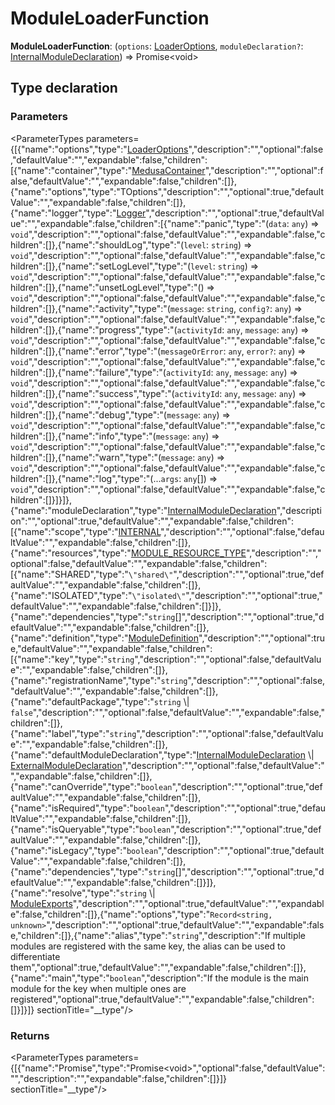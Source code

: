 
# ModuleLoaderFunction

 **ModuleLoaderFunction**: (`options`: [LoaderOptions](types.ModulesSdkTypes.LoaderOptions.mdx), `moduleDeclaration?`: [InternalModuleDeclaration](types.ModulesSdkTypes.InternalModuleDeclaration.mdx)) => Promise&#60;void&#62;

## Type declaration

### Parameters

<ParameterTypes parameters={[{"name":"options","type":"[LoaderOptions](types.ModulesSdkTypes.LoaderOptions.mdx)","description":"","optional":false,"defaultValue":"","expandable":false,"children":[{"name":"container","type":"[MedusaContainer](../../CommonTypes/types/types.CommonTypes.MedusaContainer.mdx)","description":"","optional":false,"defaultValue":"","expandable":false,"children":[]},{"name":"options","type":"TOptions","description":"","optional":true,"defaultValue":"","expandable":false,"children":[]},{"name":"logger","type":"[Logger](../../LoggerTypes/interfaces/types.LoggerTypes.Logger.mdx)","description":"","optional":true,"defaultValue":"","expandable":false,"children":[{"name":"panic","type":"(`data`: `any`) => `void`","description":"","optional":false,"defaultValue":"","expandable":false,"children":[]},{"name":"shouldLog","type":"(`level`: `string`) => `void`","description":"","optional":false,"defaultValue":"","expandable":false,"children":[]},{"name":"setLogLevel","type":"(`level`: `string`) => `void`","description":"","optional":false,"defaultValue":"","expandable":false,"children":[]},{"name":"unsetLogLevel","type":"() => `void`","description":"","optional":false,"defaultValue":"","expandable":false,"children":[]},{"name":"activity","type":"(`message`: `string`, `config?`: `any`) => `void`","description":"","optional":false,"defaultValue":"","expandable":false,"children":[]},{"name":"progress","type":"(`activityId`: `any`, `message`: `any`) => `void`","description":"","optional":false,"defaultValue":"","expandable":false,"children":[]},{"name":"error","type":"(`messageOrError`: `any`, `error?`: `any`) => `void`","description":"","optional":false,"defaultValue":"","expandable":false,"children":[]},{"name":"failure","type":"(`activityId`: `any`, `message`: `any`) => `void`","description":"","optional":false,"defaultValue":"","expandable":false,"children":[]},{"name":"success","type":"(`activityId`: `any`, `message`: `any`) => `void`","description":"","optional":false,"defaultValue":"","expandable":false,"children":[]},{"name":"debug","type":"(`message`: `any`) => `void`","description":"","optional":false,"defaultValue":"","expandable":false,"children":[]},{"name":"info","type":"(`message`: `any`) => `void`","description":"","optional":false,"defaultValue":"","expandable":false,"children":[]},{"name":"warn","type":"(`message`: `any`) => `void`","description":"","optional":false,"defaultValue":"","expandable":false,"children":[]},{"name":"log","type":"(...`args`: `any`[]) => `void`","description":"","optional":false,"defaultValue":"","expandable":false,"children":[]}]}]},{"name":"moduleDeclaration","type":"[InternalModuleDeclaration](types.ModulesSdkTypes.InternalModuleDeclaration.mdx)","description":"","optional":true,"defaultValue":"","expandable":false,"children":[{"name":"scope","type":"[INTERNAL](../enums/types.ModulesSdkTypes.MODULE_SCOPE.mdx#internal)","description":"","optional":false,"defaultValue":"","expandable":false,"children":[]},{"name":"resources","type":"[MODULE_RESOURCE_TYPE](../enums/types.ModulesSdkTypes.MODULE_RESOURCE_TYPE.mdx)","description":"","optional":false,"defaultValue":"","expandable":false,"children":[{"name":"SHARED","type":"`\"shared\"`","description":"","optional":true,"defaultValue":"","expandable":false,"children":[]},{"name":"ISOLATED","type":"`\"isolated\"`","description":"","optional":true,"defaultValue":"","expandable":false,"children":[]}]},{"name":"dependencies","type":"`string`[]","description":"","optional":true,"defaultValue":"","expandable":false,"children":[]},{"name":"definition","type":"[ModuleDefinition](types.ModulesSdkTypes.ModuleDefinition.mdx)","description":"","optional":true,"defaultValue":"","expandable":false,"children":[{"name":"key","type":"`string`","description":"","optional":false,"defaultValue":"","expandable":false,"children":[]},{"name":"registrationName","type":"`string`","description":"","optional":false,"defaultValue":"","expandable":false,"children":[]},{"name":"defaultPackage","type":"`string` \\| `false`","description":"","optional":false,"defaultValue":"","expandable":false,"children":[]},{"name":"label","type":"`string`","description":"","optional":false,"defaultValue":"","expandable":false,"children":[]},{"name":"defaultModuleDeclaration","type":"[InternalModuleDeclaration](types.ModulesSdkTypes.InternalModuleDeclaration.mdx) \\| [ExternalModuleDeclaration](types.ModulesSdkTypes.ExternalModuleDeclaration.mdx)","description":"","optional":false,"defaultValue":"","expandable":false,"children":[]},{"name":"canOverride","type":"`boolean`","description":"","optional":true,"defaultValue":"","expandable":false,"children":[]},{"name":"isRequired","type":"`boolean`","description":"","optional":true,"defaultValue":"","expandable":false,"children":[]},{"name":"isQueryable","type":"`boolean`","description":"","optional":true,"defaultValue":"","expandable":false,"children":[]},{"name":"isLegacy","type":"`boolean`","description":"","optional":true,"defaultValue":"","expandable":false,"children":[]},{"name":"dependencies","type":"`string`[]","description":"","optional":true,"defaultValue":"","expandable":false,"children":[]}]},{"name":"resolve","type":"`string` \\| [ModuleExports](types.ModulesSdkTypes.ModuleExports.mdx)","description":"","optional":true,"defaultValue":"","expandable":false,"children":[]},{"name":"options","type":"`Record<string, unknown>`","description":"","optional":true,"defaultValue":"","expandable":false,"children":[]},{"name":"alias","type":"`string`","description":"If multiple modules are registered with the same key, the alias can be used to differentiate them","optional":true,"defaultValue":"","expandable":false,"children":[]},{"name":"main","type":"`boolean`","description":"If the module is the main module for the key when multiple ones are registered","optional":true,"defaultValue":"","expandable":false,"children":[]}]}]}  sectionTitle="__type"/>

### Returns

<ParameterTypes parameters={[{"name":"Promise","type":"Promise&#60;void&#62;","optional":false,"defaultValue":"","description":"","expandable":false,"children":[]}]}  sectionTitle="__type"/>
